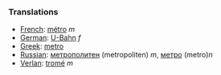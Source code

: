 ===Translations===
*[[French]]: [[métro]] ''m''
*[[German]]: [[U-Bahn]] ''f''
*[[Greek]]: [[metro]]
*[[Russian]]: [[метрополитен]] (metropoliten) ''m'', [[метро]] (metro)''n''
*[[Verlan]]: [[tromé]] ''m''
